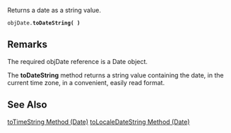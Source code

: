 Returns a date as a string value.

 objDate.'''toDateString( )'''
==Remarks==
The required objDate reference is a Date object.

The '''toDateString''' method returns a string value containing the date, in the current time zone, in a convenient, easily read format.


==See Also==

              

              
[[javascript/Date/toTimeString|toTimeString Method (Date)]]
[[javascript/Date/toLocaleDateString|toLocaleDateString Method (Date)]]
